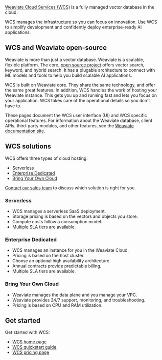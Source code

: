 
[Weaviate Cloud Services (WCS)](https://console.weaviate.cloud/) is a fully managed vector database in the cloud.

WCS manages the infrastructure so you can focus on innovation. Use WCS to simplify development and confidently deploy enterprise-ready AI applications.

## WCS and Weaviate open-source

Weaviate is more than just a vector database. Weaviate is a scalable, flexible platform. The core, [open source project](https://github.com/weaviate/weaviate) offers vector search, keyword, and hybrid search. It has a plugable architecture to connect with ML models and tools to help you build scalable AI applications.

WCS is built on Weaviate core. They share the same technology, and offer the same great features. In addition, WCS handles the work of hosting your Weaviate instance. This gets you up and running fast and lets you focus on your application. WCS takes care of the operational details so you don't have to.

These pages document the WCS user interface (UI) and WCS specific operational features. For information about the Weaviate database, client APIs, third-party modules, and other features, see the [Weaviate documentation site](/developers/weaviate).  

## WCS solutions

WCS offers three types of cloud hosting:

- [Serverless](#serverless)
- [Enterprise Dedicated](#enterprise-dedicated)
- [Bring Your Own Cloud](#bring-your-own-cloud)

[Contact our sales team](https://weaviate.io/pricing#contact-sales) to discuss which solution is right for you.

### Serverless

- WCS manages a serverless SaaS deployment.
- Storage pricing is based on the vectors and objects you store.
- Compute costs follow a consumption model.
- Multiple SLA tiers are available.

### Enterprise Dedicated

- WCS manages an instance for you in the Weaviate Cloud.
- Pricing is based on the host cluster. 
- Choose an optional high availability architecture.
- Annual contracts provide predictable billing. 
- Multiple SLA tiers are available.

### Bring Your Own Cloud

- Weaviate manages the data plane and you manage your VPC.
- Weaviate provides 24/7 support, monitoring, and troubleshooting.
- Pricing is based on CPU and RAM utilization.

## Get started

Get started with WCS:

- [WCS home page](https://console.weaviate.cloud/)
- [WCS quickstart guide](/developers/wcs/quickstart)
- [WCS pricing page](/pricing#)
